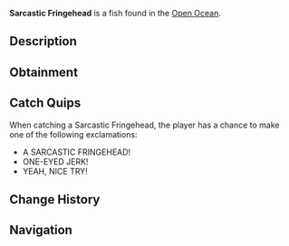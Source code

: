 {{FishInfobox
|image          = Sarcastic Fringehead.png
|rarity         = Legendary
|sea            = Second Sea
|location       = [[Open Ocean]]
|sublocation    = 
|sources        = Fishing Rod
|radar_location = 
|prog_speed     = -42
|xp             = 680
|weather        = Rain
|time           = Day
|season         = Autumn
|bait           = Gale Grub
|base_weight    = 140
|base_value     = 1350
|weight_range   = 85
|base_chance    = 30
|base_resil     = 24
}}
'''Sarcastic Fringehead''' is a {{Rarity|Legendary}} fish found in the [[Open Ocean]].

== Description ==
{{Description|A desaturated red fish with yellow-orange fins, one eye missing and a sarcastic mop of hair.|Bestiary Entry}}

== Obtainment ==
{{Description|It mocks you where the rain hits hard.|Bestiary Hint}}
{{Fish Availability|
Open Ocean
Open Ocean/Sea Leviathan
|top_rods      = 
Frostfire Rod\89276.11\56635.23;
Steady Rod\88178.32\56306.71;
Free Spirit Rod\69741.17\52602.9;
Event Horizon Rod\61547.63\50433.47;
Astral Rod\61547.63\50433.47;
Verdant Shear Rod\47771.07\54945.38;
Firefly Rod\46266.61\53947.68;
Nocturnal Rod\14724.06\48914.91;
Lucky Rod\31189.5\52427.85;
Trident Rod\53688.3\36349.14;
Blazebringer Rod\44442.12\47360.77;
No-Life Rod\36783.46\30275.27;
Seraphic Rod\31323.45\31812.07;
Ethereal Prism Rod\31312.36\32711.45;
Challenger's Rod\29425.3\28795.12;
Rod Of The Forgotten Fang\28848.54\29750.05;
Rod Of The Exalted One\28762.59\30269.44;
Rod Of The Depths\28136.33\28645.19;
Depthseeker Rod\27622.41\26318.1;
Volcanic Rod\27463.73\26942.18;
Avalanche Rod\27302.31\25909.24;
Zeus Rod\27290.22\26771.97
|recommended   = Free Spirit Rod
}}

== Catch Quips ==
When catching a Sarcastic Fringehead, the player has a chance to make one of the following exclamations:
* A SARCASTIC FRINGEHEAD!
* ONE-EYED JERK!
* YEAH, NICE TRY!

== Change History ==
{{Change History|{{subst:Current Version}}}}

== Navigation ==
{{Fish Navbox|Open Ocean}}